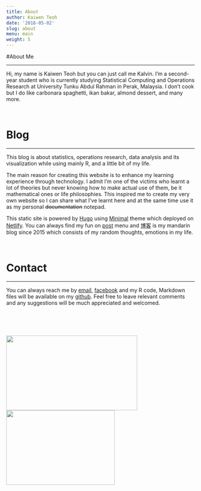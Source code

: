 ```yaml
---
title: About
author: Kaiwen Teoh
date: '2018-05-02'
slug: about
menu: main
weight: 5
---
```

#About Me

----------------------------------

  Hi, my name is Kaiwen Teoh but you can just call me Kalvin. I'm a second-year student who is currently studying Statistical Computing and Operations Research at University Tunku Abdul Rahman in Perak, Malaysia. I don't cook but I do like carbonara spaghetti, ikan bakar, almond dessert, and many more. 

<br>

# Blog

----------------------------------------------

  This blog is about statistics, operations research, data analysis and its visualization while using mainly R, and a little bit of my life. 
  
  The main reason for creating this website is to enhance my learning experience through technology. I admit I'm one of the victims who learnt a lot of theories but never knowing how to make actual use of them, be it mathematical ones or life philosophies. This inspired me to create my very own website so I can share what I've learnt here and at the same time use it as my personal ~~documentation~~ notepad. 

  This static site is powered by [Hugo](https://gohugo.io/) using [Minimal](https://github.com/calintat/minimal) theme which deployed on [Netlify](https://www.netlify.com/). You can always find my fun on [post](http://kaiwen-teoh.netlify.com/post/) menu and [博客](http://kalvinkaiwen.blogspot.my/) is my mandarin blog since 2015 which consists of my random thoughts, emotions in my life. 
  
<br>

# Contact

-------------------------------------

  You can always reach me by [email](kalvin_kaiwen@hotmail.com), [facebook](https://www.facebook.com/kalvinkaiwen) and my R code, Markdown files will be available on my [github](https://github.com/Kaiwenteoh/museum-inside-stomach). Feel free to leave relevant comments and any suggestions will be much appreciated and welcomed.
  
  <br>
  <br>
  <br>
  
  <img src="https://lh3.googleusercontent.com/Dfp1MdvwrOy73c9NqoH0HosteRiE6qi4x1VJ0TWgclXWnm98p6DYqiC1Dy3NBFC8iJLf9RuQ3eD4hYfUqqTsrF1wtIlSTNs6S9-SldBuhfVFcgVPSxUpBzoLSsTlujdBAJB-8YAb=w2400" height="200px" width="350px" style="float: left; padding-right: 80px;">
  

  <img src="https://lh3.googleusercontent.com/MDR-0POORnOLkFm0xfRWCYM49vDT-PYoa-XI2yAdAggxBO9nInDG0mxZuBifeYRItfaaQHw8MoXaLQUI13P_AA_UrnjVMTPzOm3fR7CWSP_9gotN_lKSmhUjWckUZgEPmzrodnIX=w2400" height="200px" width="290px">
  
  
  


  


